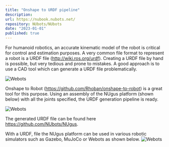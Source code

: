 ```yaml
---
title: "Onshape to URDF pipeline"
description:
url: https://nubook.nubots.net/
repository: NUbots/NUbots
date: "2023-01-01"
published: true
---
```


For humanoid robotics, an accurate kinematic model of the robot is critical for control and estimation purposes. A very common file format to represent a robot is a URDF file (http://wiki.ros.org/urdf). Creating a URDF file by hand is possible, but very tedious and prone to mistakes. A good approach is to use a CAD tool which can generate a URDF file problematically.

![Webots](/images/onshape-to-urdf.png "urdf")

Onshape to Robot (https://github.com/Rhoban/onshape-to-robot) is a great tool for this purpose. Using an assembly of the NUgus platform (shown below) with all the joints specified, the URDF generation pipeline is ready.

![Webots](/images/onshape.png "Webots")

The generated URDF file can be found here https://github.com/NUbots/NUgus.

With a URDF, file the NUgus platform can be used in various robotic simulators such as Gazebo, MuJoCo or Webots as shown below.
![Webots](/images/webots_urdf.png "Webots")
